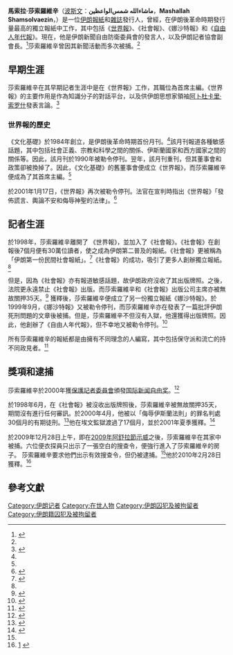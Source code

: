 {{Infobox person
| name        = 馬索拉·莎索羅維辛<br>Mashallah Shamsolvaezin
| image       = Mashallah Shamsolvaezin.jpg
| caption     = 馬索拉·莎索羅維辛
| birth_date = {{birth date and age|1957|6|18}}
| birth_place = [[伊朗|伊朗]][[德黑蘭|德黑蘭]]
| nationality = {{flag|伊朗}}
| occupation  = 記者
| awards      = [[国际新闻自由奖|国际新闻自由奖]]（2000年）
}}
'''馬索拉·莎索羅維辛'''（[[波斯文|波斯文]]：'''ماشاءالله شمس‌الواعظین'''，'''Mashallah Shamsolvaezin'''，{{bd|1957年|6月18日}}）是一位[[伊朗|伊朗]][[報紙|報紙]]和[[雜誌|雜誌]]發行人，曾經，在伊朗後革命時期發行量最高的獨立報紙中工作，其中包括《[[世界報_(伊朗)|世界報]]》、《社會報》、《娜沙特報》和《[[自由人年代報|自由人年代報]]》。現在，他是伊朗新聞自由防衛委員會的發言人，以及伊朗記者協會副會長。<ref>{{cite web |url=http://www.pressgazette.co.uk/story.asp?sectioncode=1&storycode=44855&c=1 |title=IFJ condemns wave of journalists' arrests in Iran |author=Oliver Luft |date=6 January 2010 |work=Press Gazette |archivedate=2012-09-10 |archiveurl=https://www.webcitation.org/6AZdPd8qK?url=http://www.pressgazette.co.uk/story.asp?sectioncode=1 |accessdate=10 September 2012 |dead-url=yes }}</ref>莎索羅維辛曾因其新聞活動而多次被捕。<ref name="cpj"/>

== 早期生涯 ==
莎索羅維辛在其早期記者生涯中是在《世界報》工作，其職位為首席主編。《世界報》的主要作用是作為知識分子的對話平台，以及供伊朗思想家領袖[[阿卜杜卡里·索罗什|阿卜杜卡里·索罗什]]發表言論。<ref name="Jahanbakhsh">{{cite book
  |last = Jahanbakhsh
  |first = Forough
  |title = Islam, democracy and religious modernism in Iran, 1953-2000
  |year = 2001
}}</ref>

=== 世界報的歷史 ===
《文化基礎》於1984年創立，是伊朗後革命時期首份月刊。<ref name="Jahanbakhsh"/>該月刊報道各種敏感話題，其中包括社會正義、宗教和科學之間的關係、伊斯蘭國家和西方國家之間的關係等。因此，該月刊於1990年被勒令停刊。翌年，該月刊重刊，但其董事會和政策卻被換掉了。因此，《文化基礎》的舊董事會便成立《世界報》，而莎索羅維辛便成為了其首席主編。<ref name="Jahanbakhsh"/>

於2001年1月17日，《世界報》再次被勒令停刊。法官在宣判時指出《世界報》「發佈謊言、輿論不安和侮辱神聖的法律」。<ref>{{Cite news
|title= Attacks on the Press 2001: Iran
|url= http://cpj.org/2002/03/attacks-on-the-press-2001-iran.php
|date= March 2001
|accessdate= January 1, 2010
|archive-date= 2010-06-02
|archive-url= https://web.archive.org/web/20100602214650/http://cpj.org/2002/03/attacks-on-the-press-2001-iran.php
|dead-url= no
}}</ref>

== 記者生涯 ==
於1998年，莎索羅維辛離開了 《世界報》，並加入了《社會報》。《社會報》在創報後7個月便有30萬位讀者，使之成為伊朗第二普及的報紙。《社會報》更被稱為「伊朗第一份民間社會報紙」。<ref name="Mafinezam">{{Cite book
|last1 = Mafinezam
|first1 = Alidad
|last2 = Mehrabi
|first2 = Alia
|title = Iran and its place among nations
|publisher = Praeger Publishers
|year = 2008
}}</ref>《社會報》的成功，吸引了更多人創辦獨立報紙。<ref name="Mafinezam"/>

但是，因為《社會報》亦有報道敏感話題，故伊朗政府沒收了其出版牌照。之後，法院更永遠禁止《社會報》出版。而莎索羅維辛和《社會報》出版公司主席亦被無故關押35天。<ref>{{Cite book
|last=Zahedi
|first = Dariush
|title = The Iranian revolution then and now: indicators of regime instability
|url=https://archive.org/details/iranianrevolutio0000zahe
|publisher = Westview Press
|year = 2000
}}</ref>
獲釋後，莎索羅維辛便成立了另一份獨立報紙《娜沙特報》。於1999年9月，《娜沙特報》又被勒令停刊，而莎索羅維辛亦在發表了一篇批評伊朗死刑問題的文章後被捕。但是，莎索羅維辛不但沒有入獄，他還獲得出版牌照。因此，他創辦了《自由人年代報》，但不幸地又被勒令停刊。<ref>{{Cite news
|title = Country Reports on Human Rights Practices
|url = http://www.state.gov/g/drl/rls/hrrpt/1999/409.htm
|date = February 23, 2000
|accessdate = Jan 1, 2010
|archive-date = 2009-11-30
|archive-url = https://web.archive.org/web/20091130094704/http://www.state.gov/g/drl/rls/hrrpt/1999/409.htm
|dead-url = no
}}</ref>

所有莎索羅維辛的報紙都是由擁有不同理念的人編寫，其中包括保守派和流亡的持不同政見者。<ref>{{Cite news
|title = CPJ Hears from Imprisoned Iranian Journalist on World Press Freedom Day
|url = http://cpj.org/2001/05/cpj-hears-from-imprisoned-iranian-journalist-on-wo.php
|date = May 3, 2001
|accessdate = Jan 1, 2010
|archive-date = 2010-01-10
|archive-url = https://web.archive.org/web/20100110104309/http://cpj.org/2001/05/cpj-hears-from-imprisoned-iranian-journalist-on-wo.php
|dead-url = no
}}</ref>

== 獎項和逮捕 ==
莎索羅維辛於2000年獲[[保護記者委員會|保護記者委員會]]頒發[[国际新闻自由奖|国际新闻自由奖]]。<ref name="cpj">{{Cite news
|title = Top Iranian journalists jailed in wake of Ashura protests
|newspaper = CJP
|date = December 29, 2009
|url = http://cpj.org/2009/12/top-iranian-journalists-jailed-in-wake-of-ashura-p.php
|accessdate = December 30, 2009
|archive-date = 2010-01-07
|archive-url = https://web.archive.org/web/20100107110603/http://cpj.org/2009/12/top-iranian-journalists-jailed-in-wake-of-ashura-p.php
|dead-url = no
}}</ref>

於1998年6月，在《社會報》被沒收出版牌照後，莎索羅維辛被無故關押35天，期間沒有進行任何審訊。於2000年4月，他被以「侮辱伊斯蘭法則」的罪名判處30個月的有期徒刑。<ref>{{Cite news
|last = Shazoo
|first =  Amyn
|title = Civil society in the Muslim world: contemporary perspectives
|publisher = Islamic Publications Ltd
|year = 2002
}}</ref>他在埃文監獄渡過了17個月，並於2001年夏季獲釋。<ref>{{Cite book
|last = Shadid
|first = Anthony
|title = Legacy of the prophet: despots, democrats, and the new politics of Islam
|url = https://archive.org/details/legacyofprophetd00shad
|publisher = Westview Press
|year = 2002
}}</ref>

於2009年12月28日上午，即在[[2009年阿舒拉節示威|2009年阿舒拉節示威]]之後，莎索羅維辛在其家中被捕。六位便衣探員只出示了一張空白的搜查令，便強行進入了莎索羅維辛的房子。 莎索羅維辛要求他們出示有效搜查令，但仍被逮捕。<ref name="cpj"/>他於2010年2月28日獲釋。<ref>[http://www.google.com/hostednews/ap/article/ALeqM5ixeFBxfLzaSjs8Mb8cuFmtPOT6-wD9E5NBFO0] {{dead link|date=September 2012}}</ref>

== 參考文獻 ==
{{Reflist|2}}

{{DEFAULTSORT:Shamsolvaezin, Mashallah}}
{{國際新聞自由獎獲得者}}
[[Category:伊朗记者|Category:伊朗记者]]
[[Category:在世人物|Category:在世人物]]
[[Category:伊朗囚犯及被拘留者|Category:伊朗囚犯及被拘留者]]
[[Category:伊朗籍囚犯及被拘留者|Category:伊朗籍囚犯及被拘留者]]